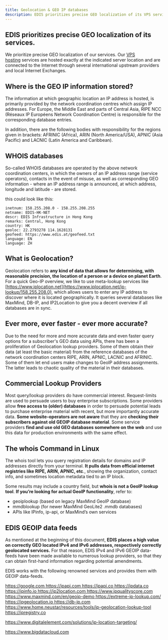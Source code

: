 ```yaml
---
title: Geolocation & GEO IP databases
description: EDIS prioritizes precise GEO localization of its VPS services, which are hosted exactly at the indicated server location and connected to the Internet via international upstream providers and local Internet Exchanges.
---
```


## **EDIS prioritizes precise GEO localization of its services.**

We prioritize precise GEO localization of our services. Our <a href="https://www.edisglobal.com/" target="_blank">VPS hosting</a> services are hosted exactly at the indicated server location and are connected to the Internet through several international upstream providers and local Internet Exchanges.

## Where is the GEO IP information stored?

The information at which geographic location an IP address is hosted, is primarily provided by the network coordination centres which assign IP addresses. For Europe, the Middle East and parts of Central Asia, RIPE NCC (Réseaux IP Européens Network Coordination Centre) is responsible for the corresponding database entries.

In addition, there are the following bodies with responsibility for the regions given in brackets: AFRINIC (Africa), ARIN (North America/USA), APNIC (Asia Pacific) and LACNIC (Latin America and Caribbean).

## **WHOIS databases**

So-called WHOIS databases are operated by the above network coordination centers, in which the owners of an IP address range (service operators), contacts in the event of misuse, as well as corresponding GEO information - where an IP address range is announced, at which address, longitude and latitude - are stored.

this could look like this:

```shell WHOIS
inetnum: 158.255.208.0 - 158.255.208.255
netname: EDIS-HK-NET
descr: EDIS Infrastructure in Hong Kong
remarks: Central, Hong Kong
country: HK
geoloc: 22.2793278 114.1628131
geofeed: https://www.edis.at/geofeed.txt
language: EN
language: ZH
```

## **What is Geolocation?**

Geolocation refers to **any kind of data that allows for determining, with reasonable precision, the location of a person or a device on planet Earth**.
For a quick Geo-IP overview, we like to use meta-lookup services like [https://www.iplocation.net](https://www.iplocation.net/ip-lookup/158.255.208.0), which allows users to enter any IP address to discover where it is located geographically. It queries several databases like MaxMind, DB-IP, and IP2Location to give you a decent overview if all databases are in sync.

## **Ever more, ever faster - ever more accurate?**

Due to the need for more and more accurate data and even faster query options for a subscriber's GEO data using APIs, there has been a proliferation of Geolocation lookup providers. Some of them obtain their data (at least the basic material) from the reference databases of the network coordination centers RIPE, ARIN, APNIC, LACNIC and AFRINIC. Some of them let end users make changes to GeoIP address assignments. The latter leads to chaotic quality of the material in their databases.

## **Commercial Lookup Providers**

Most query/lookup providers do have commercial interest. Request-limits are used to persuade users to buy enterprise subscriptions. Some providers allow **free access to (older) databases** in order to persuade potential leads to purchase enterprise material with recent, but more importantly accurate data. **Some website-operators are not aware** that they are **checking their subscribers against old GEOIP database material**. Some service providers **find and use old GEO databases somewhere on the web** and use this data for production environments with the same effect.

## **The whois Command in Linux**

The whois tool lets you query registration details for domains and IP addresses directly from your terminal. **It pulls data from official internet registries like RIPE, ARIN, APNIC, etc**., showing the organization, contact info, and sometimes location metadata tied to an IP block.

Some results may include a country field, but **whois is not a GeoIP lookup tool**.
**If you’re looking for actual GeoIP functionality**, refer to:

- geoiplookup (based on legacy MaxMind GeoIP database)
- mmdblookup (for newer MaxMind GeoLite2 .mmdb databases)
- APIs like IPinfo, ip-api, or MaxMind’s own services



## **EDIS GEOIP data feeds**

As mentioned at the beginning of this document, **EDIS** **places a high value on correctly GEO located IPv4 and IPv6 addresses, respectively correctly geolocated services.** For that reason, EDIS IPv4 and IPv6 GEOIP data-feeds have been made available to numerous lookup providers, so that they can obtain first-hand information regarding potential amendments.

EDIS works with the following renowned services and provides them with GEOIP data-feeds.

<a href='https://google.com/' target='_blank'>
  https://google.com
</a>

<a href='https://ipapi.com/' target='_blank'>
  https://ipapi.com
</a>

<a href='https://ipapi.co/' target='_blank'>
  https://ipapi.co
</a>

<a href='https://ipdata.co/' target='_blank'>
  https://ipdata.co
</a>

<a href='https://ipinfo.io/' target='_blank'>
  https://ipinfo.io
</a>

<a href='https://ip2location.com/' target='_blank'>
  https://ip2location.com
</a>

<a href='https://www.ipqualityscore.com/' target='_blank'>
  https://www.ipqualityscore.com
</a>

<a href='https://www.maxmind.com/en/geoip-demo' target='_blank'>
  https://www.maxmind.com/en/geoip-demo
</a>

<a href='https://extreme-ip-lookup.com/' target='_blank'>
  https://extreme-ip-lookup.com/
</a>

<a href='https://ipgeolocation.io/' target='_blank'>
  https://ipgeolocation.io
</a>

<a href='https://db-ip.com/' target='_blank'>
  https://db-ip.com
</a>

<a href='https://www.home.neustar/resources/tools/ip-geolocation-lookup-tool' target='_blank'>
  https://www.home.neustar/resources/tools/ip-geolocation-lookup-tool
</a>

<a href='https://ipregistry.co/' target='_blank'>
  https://ipregistry.co
</a>

<a
  href='https://www.digitalelement.com/solutions/ip-location-targeting/' target='_blank'>
  https://www.digitalelement.com/solutions/ip-location-targeting/
</a>

<a href='https://www.bigdatacloud.com/' target='_blank'>
  https://www.bigdatacloud.com
</a>
